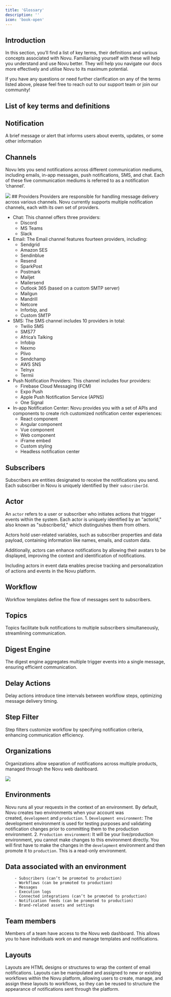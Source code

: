 ```yaml
---
title: 'Glossary'
description: ''
icon: 'book-open'
---
```


## Introduction

In this section, you’ll find a list of key terms, their definitions and various concepts associated with Novu. Familiarising yourself with these will help you understand and use Novu better. They will help you navigate our docs more effectively and utilise Novu to its maximum potential.

If you have any questions or need further clarification on any of the terms listed above, please feel free to reach out to our support team or join our community!

## List of key terms and definitions

## Notification 
A brief message or alert that informs users about events, updates, or some other information
## Channels 
Novu lets you send notifications across different communication mediums, including emails, in-app messages, push notifications, SMS, and chat. Each of these five communication mediums is referred to as a notification ‘channel’.

<Frame caption="Channels in Novu"><img src="/images/channels.gif" /> </Frame>
## Providers
Providers are responsible for handling message delivery across various channels. Novu currently supports multiple notification channels, each with its own set of providers.

   - Chat: This channel offers three providers:
      - Discord
      - MS Teams
      - Slack
   - Email: The Email channel features fourteen providers, including: 
     - Sendgrid
     - Amazon SES
     - Sendinblue
     - Resend
     - SparkPost
     - Postmark
     - Mailjet
     - Mailersend
     - Outlook 365 (based on a custom SMTP server)
     - Mailgun
     - Mandrill
     - Netcore
     - Inforbip, and
     - Custom SMTP
   - SMS: The SMS channel includes 10 providers in total:
     - Twilio SMS
     - SMS77
     - Africa’s Talking
     - Infobip
     - Nexmo
     - Plivo
     - Sendchamp
     - AWS SNS
     - Telnyx
     - Termii
   - Push Notification Providers: This channel includes four providers: 
     - Firebase Cloud Messaging (FCM)
     - Expo Push
     - Apple Push Notification Service (APNS)
     - One Signal
   - In-app Notification Center: Novu provides you with a set of APIs and components to create rich customized notification center experiences: 
     - React component
     - Angular component
     - Vue component
     - Web component
     - iFrame embed
     - Custom styling
     - Headless notification center

## Subscribers
Subscribers are entities designated to receive the notifications you send. Each subscriber in Novu is uniquely identified by their `subscriberId`.

## Actor
An `actor` refers to a user or subscriber who initiates actions that trigger events within the system. Each actor is uniquely identified by an "actorId," also known as "subscriberId," which distinguishes them from others. 

Actors hold user-related variables, such as subscriber properties and data payload, containing information like names, emails, and custom data. 

Additionally, actors can enhance notifications by allowing their avatars to be displayed, improving the context and identification of notifications. 


Including actors in event data enables precise tracking and personalization of actions and events in the Novu platform.

## Workflow
Workflow templates define the flow of messages sent to subscribers.
## Topics
Topics facilitate bulk notifications to multiple subscribers simultaneously, streamlining communication.
## Digest Engine
The digest engine aggregates multiple trigger events into a single message, ensuring efficient communication.
## Delay Actions
Delay actions introduce time intervals between workflow steps, optimizing message delivery timing.
## Step Filter
Step filters customize workflow by specifying notification criteria, enhancing communication efficiency.
## Organizations
Organizations allow separation of notifications across multiple products, managed through the Novu web dashboard.
<Frame caption="Organizations in Novu"><img src="/images/org.gif" /> </Frame>

## Environments
Novu runs all your requests in the context of an environment. By default, Novu creates two environments when your account was created, `development` and `production`.
    1. `Development environment`: The development environment is used for testing purposes and validating notification changes prior to committing them to the production environment.
    2. `Production environment`: It will be your live/production environment, you cannot make changes to this environment directly. You will first have to make the changes in the `development` environment and then promote it to `production`. This is a read-only environment.
## Data associated with an environment
        - Subscribers (can’t be promoted to production)
        - Workflows (can be promoted to production)
        - Messages
        - Execution logs
        - Connected integrations (can’t be promoted to production)
        - Notification feeds (can be promoted to production)
        - Brand-related assets and settings
## Team members 
Members of a team have access to the Novu web dashboard. This allows you to have individuals work on and manage templates and notifications.
## Layouts 
Layouts are HTML designs or structures to wrap the content of email notifications. Layouts can be manipulated and assigned to new or existing workflows within the Novu platform, allowing users to create, manage, and assign these layouts to workflows, so they can be reused to structure the appearance of notifications sent through the platform.

